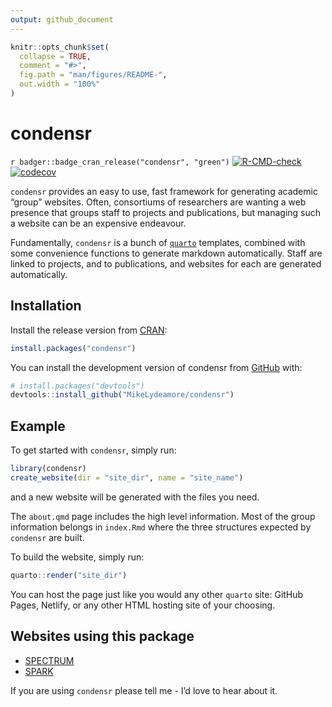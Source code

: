 ```yaml
---
output: github_document
---
```


<!-- README.md is generated from README.Rmd. Please edit that file -->

```r
knitr::opts_chunk$set(
  collapse = TRUE,
  comment = "#>",
  fig.path = "man/figures/README-",
  out.width = "100%"
)
```

# condensr

<!-- badges: start -->
`r badger::badge_cran_release("condensr", "green")`
[![R-CMD-check](https://github.com/MikeLydeamore/condensr/actions/workflows/R-CMD-check.yaml/badge.svg)](https://github.com/MikeLydeamore/condensr/actions/workflows/R-CMD-check.yaml)
[![codecov](https://codecov.io/gh/MikeLydeamore/condensr/branch/master/graph/badge.svg?token=A94AISR7LE)](https://app.codecov.io/gh/MikeLydeamore/condensr)
<!-- badges: end -->

`condensr` provides an easy to use, fast framework for generating academic "group" websites. Often, consortiums of researchers are wanting a web presence that groups staff to projects and publications, but managing such a website can be an expensive endeavour.

Fundamentally, `condensr` is a bunch of [`quarto`](https://quarto.org/) templates, combined with some convenience functions to generate markdown automatically. Staff are linked to projects, and to publications, and websites for each are generated automatically.

## Installation

Install the release version from [CRAN](https://cran.r-project.org/package=condensr):

``` r
install.packages("condensr")
```

You can install the development version of condensr from [GitHub](https://github.com/) with:

``` r
# install.packages("devtools")
devtools::install_github("MikeLydeamore/condensr")
```

## Example

To get started with `condensr`, simply run:

```r
library(condensr)
create_website(dir = "site_dir", name = "site_name")
```

and a new website will be generated with the files you need.

The `about.qmd` page includes the high level information. Most of the group information belongs in `index.Rmd` where the three structures expected by `condensr` are built.

To build the website, simply run:

```r
quarto::render("site_dir")
```

You can host the page just like you would any other `quarto` site: GitHub Pages, Netlify, or any other HTML hosting site of your choosing.

## Websites using this package

* [SPECTRUM](https://www.spectrum.edu.au)
* [SPARK](https://www.spark.edu.au)

If you are using `condensr` please tell me - I'd love to hear about it.
